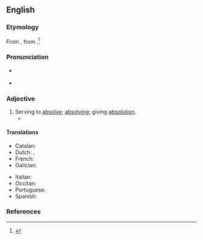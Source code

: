 ==English==

===Etymology===
From {{etyl|la|en}} {{m|la|absolūtōrius}}, from {{m|la|absolvō||absolve}}.<ref name=RHD>{{R:RHCD|page=6}}</ref>

===Pronunciation===
* {{a|US}} {{IPA|en|/æbˈsɑl.jəˌtɔɹ.i/}}
* {{audio|en|LL-Q1860 (eng)-Vealhurl-absolutory.wav|Audio (UK)}}

===Adjective===
{{en-adj}}

# Serving to [[absolve]]; [[absolving]]; giving [[absolution]].
#* {{quote-book|en|year=1997
|author=Dan P. McAdams
|title=[http://books.google.com/books?id=2d0v6Y6JoxAC&pg=PA107&dq=absolutory&sig=ACfU3U3qtUiZR2suqDIQwVJEsVJJAxKPSA The Stories We Live by: Personal Myths and the Making of the Self]
|page=107
|passage=Finally, in the self-'''absolutory''' strategy, a negative past is seen to have produced a negative present.}}

====Translations====
{{trans-top|serving to absolve}}
* Catalan: {{t|ca|absolutori}}
* Dutch: {{t|nl|absolutie gevend}}, {{t|nl|vrijspraak verlenend}}
* French: {{t+|fr|absolutoire}}
* Galician: {{t|gl|absolutorio}}
{{trans-mid}}
* Italian: {{t+|it|assolutorio}}
* Occitan: {{t|oc|absolutòri}}
* Portuguese: {{t|pt|absolutório}}
* Spanish: {{t+|es|absolutorio}}
{{trans-bottom}}

===References===
<references/>